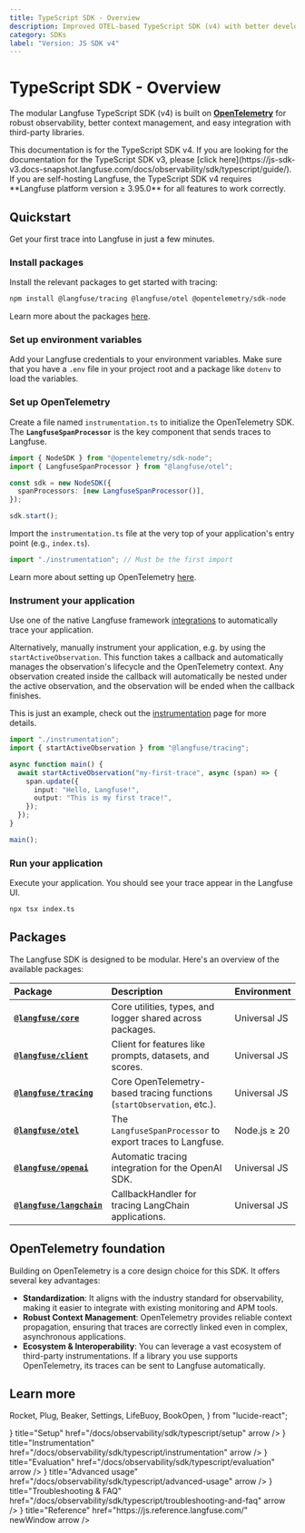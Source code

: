 ```yaml
---
title: TypeScript SDK - Overview
description: Improved OTEL-based TypeScript SDK (v4) with better developer experience and third-party integrations.
category: SDKs
label: "Version: JS SDK v4"
---
```


# TypeScript SDK - Overview

The modular Langfuse TypeScript SDK (v4) is built on **[OpenTelemetry](https://opentelemetry.io/)** for robust observability, better context management, and easy integration with third-party libraries.

<Callout type="info">
  This documentation is for the TypeScript SDK v4. If you are looking for the
  documentation for the TypeScript SDK v3, please [click
  here](https://js-sdk-v3.docs-snapshot.langfuse.com/docs/observability/sdk/typescript/guide/).
</Callout>

<Callout type="info">
  If you are self-hosting Langfuse, the TypeScript SDK v4 requires **Langfuse
  platform version ≥ 3.95.0** for all features to work correctly.
</Callout>

## Quickstart

Get your first trace into Langfuse in just a few minutes.

<Steps>

### Install packages

Install the relevant packages to get started with tracing:

```bash
npm install @langfuse/tracing @langfuse/otel @opentelemetry/sdk-node
```

Learn more about the packages [here](/docs/observability/sdk/typescript/overview#packages).

### Set up environment variables


Add your Langfuse credentials to your environment variables. Make sure that you have a `.env` file in your project root and a package like `dotenv` to load the variables.

<EnvJS />

### Set up OpenTelemetry

Create a file named `instrumentation.ts` to initialize the OpenTelemetry SDK. The **`LangfuseSpanProcessor`** is the key component that sends traces to Langfuse.

```ts filename="instrumentation.ts" /LangfuseSpanProcessor/
import { NodeSDK } from "@opentelemetry/sdk-node";
import { LangfuseSpanProcessor } from "@langfuse/otel";

const sdk = new NodeSDK({
  spanProcessors: [new LangfuseSpanProcessor()],
});

sdk.start();
```

Import the `instrumentation.ts` file at the very top of your application's entry point (e.g., `index.ts`).

```ts filename="index.ts"
import "./instrumentation"; // Must be the first import
```

Learn more about setting up OpenTelemetry [here](/docs/observability/sdk/typescript/setup).

### Instrument your application

Use one of the native Langfuse framework [integrations](/integrations) to automatically trace your application.

Alternatively, manually instrument your application, e.g. by using the `startActiveObservation`. This function takes a callback and automatically manages the observation's lifecycle and the OpenTelemetry context. Any observation created inside the callback will automatically be nested under the active observation, and the observation will be ended when the callback finishes.

This is just an example, check out the [instrumentation](/docs/observability/sdk/typescript/instrumentation) page for more details.

```ts filename="index.ts" /startActiveObservation/
import "./instrumentation";
import { startActiveObservation } from "@langfuse/tracing";

async function main() {
  await startActiveObservation("my-first-trace", async (span) => {
    span.update({
      input: "Hello, Langfuse!",
      output: "This is my first trace!",
    });
  });
}

main();
```

### Run your application

Execute your application. You should see your trace appear in the Langfuse UI.

```bash
npx tsx index.ts
```

</Steps>

## Packages

The Langfuse SDK is designed to be modular. Here's an overview of the available packages:

| Package                                                                        | Description                                                            | Environment  |
| :----------------------------------------------------------------------------- | :--------------------------------------------------------------------- | :----------- |
| [**`@langfuse/core`**](https://www.npmjs.com/package/@langfuse/core)           | Core utilities, types, and logger shared across packages.              | Universal JS |
| [**`@langfuse/client`**](https://www.npmjs.com/package/@langfuse/client)       | Client for features like prompts, datasets, and scores.                | Universal JS |
| [**`@langfuse/tracing`**](https://www.npmjs.com/package/@langfuse/tracing)     | Core OpenTelemetry-based tracing functions (`startObservation`, etc.). | Universal JS |
| [**`@langfuse/otel`**](https://www.npmjs.com/package/@langfuse/otel)           | The `LangfuseSpanProcessor` to export traces to Langfuse.              | Node.js ≥ 20 |
| [**`@langfuse/openai`**](https://www.npmjs.com/package/@langfuse/openai)       | Automatic tracing integration for the OpenAI SDK.                      | Universal JS |
| [**`@langfuse/langchain`**](https://www.npmjs.com/package/@langfuse/langchain) | CallbackHandler for tracing LangChain applications.                    | Universal JS |

## OpenTelemetry foundation

Building on OpenTelemetry is a core design choice for this SDK. It offers several key advantages:

- **Standardization**: It aligns with the industry standard for observability, making it easier to integrate with existing monitoring and APM tools.
- **Robust Context Management**: OpenTelemetry provides reliable context propagation, ensuring that traces are correctly linked even in complex, asynchronous applications.
- **Ecosystem & Interoperability**: You can leverage a vast ecosystem of third-party instrumentations. If a library you use supports OpenTelemetry, its traces can be sent to Langfuse automatically.

## Learn more

  Rocket,
  Plug,
  Beaker,
  Settings,
  LifeBuoy,
  BookOpen,
} from "lucide-react";

<Cards num={2}>
  <Card
    icon={<Rocket size="24" />}
    title="Setup"
    href="/docs/observability/sdk/typescript/setup"
    arrow
  />
  <Card
    icon={<Plug size="24" />}
    title="Instrumentation"
    href="/docs/observability/sdk/typescript/instrumentation"
    arrow
  />
  <Card
    icon={<Beaker size="24" />}
    title="Evaluation"
    href="/docs/observability/sdk/typescript/evaluation"
    arrow
  />
  <Card
    icon={<Settings size="24" />}
    title="Advanced usage"
    href="/docs/observability/sdk/typescript/advanced-usage"
    arrow
  />
  <Card
    icon={<LifeBuoy size="24" />}
    title="Troubleshooting & FAQ"
    href="/docs/observability/sdk/typescript/troubleshooting-and-faq"
    arrow
  />
  <Card
    icon={<BookOpen size="24" />}
    title="Reference"
    href="https://js.reference.langfuse.com/"
    newWindow
    arrow
  />
</Cards>
